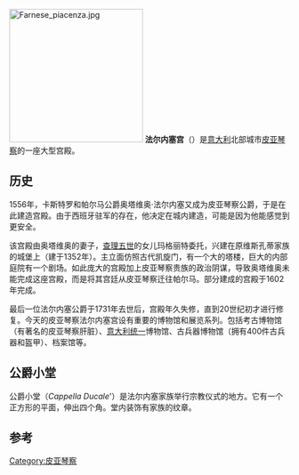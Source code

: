 [[File:Farnese_piacenza.jpg|240px]]
'''法尔内塞宫'''（{{lang-it|Palazzo Farnese}}）是[[意大利|意大利]]北部城市[[皮亚琴察|皮亚琴察]]的一座大型宫殿。

== 历史 ==
1556年，卡斯特罗和帕尔马公爵奥塔维奥·法尔内塞又成为皮亚琴察公爵，于是在此建造宫殿。由于西班牙驻军的存在，他决定在城内建造，可能是因为他能感觉到更安全。

该宫殿由奥塔维奥的妻子，[[查理五世|查理五世]]的女儿玛格丽特委托，兴建在原维斯孔蒂家族的城堡上（建于1352年）。主立面仿照古代凯旋门，有一个大的塔楼，巨大的内部庭院有一个剧场。如此庞大的宫殿加上皮亚琴察贵族的政治阴谋，导致奥塔维奥未能完成这座宫殿，而是将其宫廷从皮亚琴察迁往帕尔马。部分建成的宫殿于1602年完成。

最后一位法尔内塞公爵于1731年去世后，宫殿年久失修，直到20世纪初才进行修复。今天的皮亚琴察法尔内塞宫设有重要的博物馆和展览系列。包括考古博物馆（有著名的皮亚琴察肝脏）、[[意大利统一|意大利统一]]博物馆、古兵器博物馆（拥有400件古兵器和盔甲）、档案馆等。

==公爵小堂==
公爵小堂（''Cappella Ducale'''）是法尔内塞家族举行宗教仪式的地方。它有一个正方形的平面，伸出四个角。堂内装饰有家族的纹章。

== 参考 ==
{{reflist}}
{{coord|45.0557|9.6961|type:landmark_region:IT|display=title}}
[[Category:皮亚琴察|Category:皮亚琴察]]